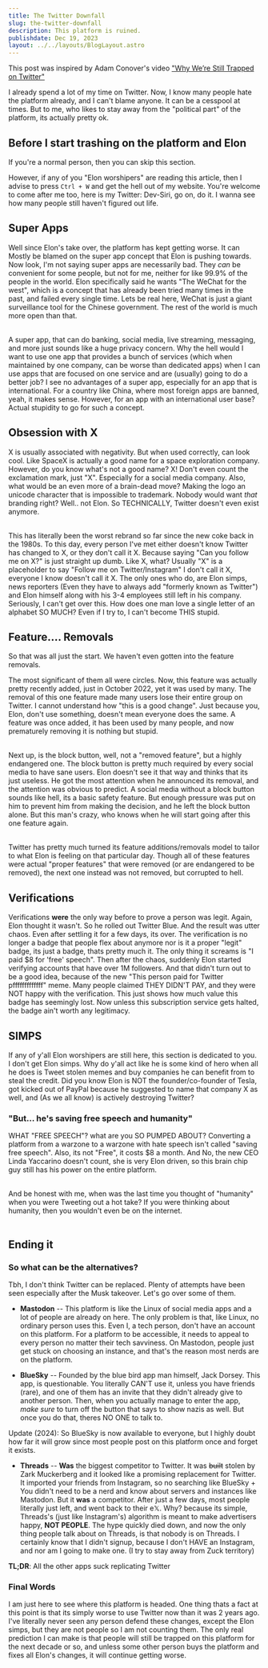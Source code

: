```yaml
---
title: The Twitter Downfall
slug: the-twitter-downfall
description: This platform is ruined.
publishdate: Dec 19, 2023
layout: ../../layouts/BlogLayout.astro
---
```




This post was inspired by <SocialMediaLink username="@TheAdamConover" variant="youtube">Adam Conover's</SocialMediaLink> video ["Why We’re Still Trapped on Twitter"](https://youtube.com/watch?v=7-tUhFpbXLk)

I already spend a lot of my time on Twitter. Now, I know many people hate the platform already, and I can't blame anyone. It can be a cesspool at times. But to me, who likes to stay away from the "political part" of the platform, its actually pretty ok.

## Before I start trashing on the platform and Elon

If you're a normal person, then you can skip this section.

However, if any of you "Elon worshipers" are reading this article, then I advise to press `Ctrl + W` and get the hell out of my website. You're welcome to come after me too, here is my Twitter: <SocialMediaLink username="@DevSiriTweets" variant="twitter">Dev-Siri</SocialMediaLink>, go on, do it. I wanna see how many people still haven't figured out life.

## Super Apps

Well since Elon's take over, the platform has kept getting worse. It can Mostly be blamed on the super app concept that Elon is pushing towards. Now look, I'm not saying super apps are necessarily bad. They _can_ be convenient for some people, but not for me, neither for like 99.9% of the people in the world. Elon specifically said he wants "The WeChat for the west", which is a concept that has already been tried many times in the past, and failed every single time. Lets be real here, WeChat is just a giant surveillance tool for the Chinese government. The rest of the world is much more open than that. <br /> <br />

A super app, that can do banking, social media, live streaming, messaging, and more just sounds like a huge privacy concern. Why the hell would I want to use one app that provides a bunch of services (which when maintained by one company, can be worse than dedicated apps) when I can use apps that are focused on one service and are (usually) going to do a better job?
I see no advantages of a super app, especially for an app that is international. For a country like China, where most foreign apps are banned, yeah, it makes sense. However, for an app with an international user base? Actual stupidity to go for such a concept.

## Obsession with X

X is usually associated with negativity. But when used correctly, can look cool. Like SpaceX is actually a good name for a space exploration company. However, do you know what's not a good name? X! Don't even count the exclamation mark, just "X". Especially for a social media company. Also, what would be an even more of a brain-dead move? Making the logo an unicode character that is impossible to trademark. Nobody would want _that_ branding right? Well.. not Elon. So TECHNICALLY, Twitter doesn't even exist anymore. <br /> <br />

This has literally been the worst rebrand so far since the new coke back in the 1980s. To this day, every person I've met either doesn't know Twitter has changed to X, or they don't call it X. Because saying "Can you follow me on X?" is just straight up dumb. Like X, what? Usually "X" is a placeholder to say "Follow me on Twitter/Instagram" I don't call it X, everyone I know doesn't call it X. The only ones who do, are Elon simps, news reporters (Even they have to always add "formerly known as Twitter") and Elon himself along with his 3-4 employees still left in his company. Seriously, I can't get over this. How does one man love a single letter of an alphabet SO MUCH? Even if I try to, I can't become THIS stupid.

## Feature.... Removals

So that was all just the start. We haven't even gotten into the feature removals.

The most significant of them all were circles. Now, this feature was actually pretty recently added, just in October 2022, yet it was used by many. The removal of this one feature made many users lose their entire group on Twitter. I cannot understand how "this is a good change". Just because you, Elon, don't use something, doesn't mean everyone does the same. A feature was once added, it has been used by many people, and now prematurely removing it is nothing but stupid. <br /> <br />

Next up, is the block button, well, not a "removed feature", but a highly endangered one. The block button is pretty much required by every social media to have sane users. Elon doesn't see it that way and thinks that its just useless. He got the most attention when he announced its removal, and the attention was obvious to predict. A social media without a block button sounds like hell, its a basic safety feature. But enough pressure was put on him to prevent him from making the decision, and he left the block button alone. But this man's crazy, who knows when he will start going after this one feature again. <br /> <br />

Twitter has pretty much turned its feature additions/removals model to tailor to what Elon is feeling on that particular day. Though all of these features were actual "proper features" that were removed (or are endangered to be removed), the next one instead was not removed, but corrupted to hell.

## Verifications

Verifications **were** the only way before to prove a person was legit. Again, Elon thought it wasn't. So he rolled out Twitter Blue. And the result was utter chaos. Even after settling it for a few days, its over. The verification is no longer a badge that people flex about anymore nor is it a proper "legit" badge, its just a badge, thats pretty much it. The only thing it screams is "I paid $8 for 'free' speech". Then after the chaos, suddenly Elon started verifying accounts that have over 1M followers. And that didn't turn out to be a good idea, because of the new "This person paid for Twitter pfffffffffffff" meme. Many people claimed THEY DIDN'T PAY, and they were NOT happy with the verification. This just shows how much value this badge has seemingly lost. Now unless this subscription service gets halted, the badge ain't worth any legitimacy.

<Tweet id="1757966526366519675" />

## SIMPS

If any of y'all Elon worshipers are still here, this section is dedicated to you. I don't get Elon simps. Why do y'all act like he is some kind of hero when all he does is Tweet stolen memes and buy companies he can benefit from to steal the credit. Did you know Elon is NOT the founder/co-founder of Tesla, got kicked out of PayPal because he suggested to name that company X as well, and (As we all know) is actively destroying Twitter?

### "But... he's saving free speech and humanity"

WHAT "FREE SPEECH"? what are you SO PUMPED ABOUT? Converting a platform from a warzone to a warzone with hate speech isn't called "saving free speech". Also, its not "Free", it costs $8 a month. And No, the new CEO Linda Yaccarino doesn't count, she is very Elon driven, so this brain chip guy still has his power on the entire platform. <br /> <br />

And be honest with me, when was the last time you thought of "humanity" when you were Tweeting out a hot take? If you were thinking about humanity, then you wouldn't even be on the internet. <br /> <br />

## Ending it

### So what can be the alternatives?

Tbh, I don't think Twitter can be replaced. Plenty of attempts have been seen especially after the Musk takeover. Let's go over some of them.

- **Mastodon** -- This platform is like the Linux of social media apps and a lot of people are already on here. The only problem is that, like Linux, no ordinary person uses this. Even I, a tech person, don't have an account on this platform. For a platform to be accessible, it needs to appeal to every person no matter their tech savviness. On Mastodon, people just get stuck on choosing an instance, and that's the reason most nerds are on the platform.

- **BlueSky** -- Founded by the blue bird app man himself, Jack Dorsey. This app, is questionable. You literally CAN'T use it, unless you have friends (rare), and one of them has an invite that they didn't already give to another person. Then, when you actually manage to enter the app, _make sure_ to turn off the button that says to show nazis as well. But once you do that, theres NO ONE to talk to.

Update (2024): So BlueSky is now available to everyone, but I highly doubt how far it will grow since most people post on this platform once and forget it exists.

- **Threads** -- **Was** the biggest competitor to Twitter. It was ~~built~~ stolen by Zark Muckerberg and it looked like a promising replacement for Twitter. It imported your friends from Instagram, so no searching like BlueSky + You didn't need to be a nerd and know about servers and instances like Mastodon. But it **was** a competitor. After just a few days, most people literally just left, and went back to their e𝕏. Why? because its simple, Threads's (just like Instagram's) algorithm is meant to make advertisers happy, **NOT PEOPLE**. The hype quickly died down, and now the only thing people talk about on Threads, is that nobody is on Threads. I certainly know that I didn't signup, because I don't HAVE an Instagram, and nor am I going to make one. (I try to stay away from Zuck territory)

**TL;DR**: All the other apps suck replicating Twitter

### Final Words

I am just here to see where this platform is headed. One thing thats a fact at this point is that its simply worse to use Twitter now than it was 2 years ago. I've literally never seen any person defend these changes, except the Elon simps, but they are not people so I am not counting them. The only real prediction I can make is that people will still be trapped on this platform for the next decade or so, and unless some other person buys the platform and fixes all Elon's changes, it will continue getting worse.
